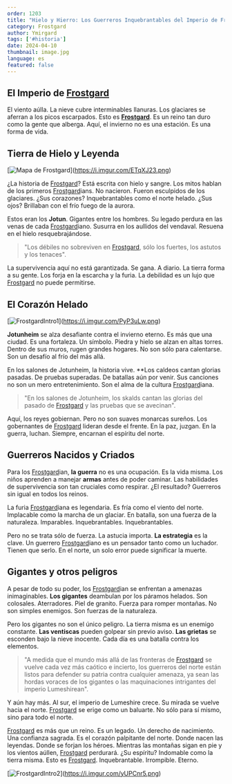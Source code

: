 ```yaml
---
order: 1203
title: "Hielo y Hierro: Los Guerreros Inquebrantables del Imperio de Frostgard"
category: Frostgard
author: Ymirgard
tags: ['#historia']
date: 2024-04-10
thumbnail: image.jpg
language: es
featured: false
---
```


## El Imperio de [Frostgard](https://www.drusniel.com/hielo-y-hierro-los-guerreros-inquebrantables-del-imperio-de-frostgard/)

El viento aúlla. La nieve cubre interminables llanuras. Los glaciares se aferran a los picos escarpados. Esto es **[Frostgard](https://www.drusniel.com/hielo-y-hierro-los-guerreros-inquebrantables-del-imperio-de-frostgard/)**. Es un reino tan duro como la gente que alberga. Aquí, el invierno no es una estación. Es una forma de vida.

## Tierra de Hielo y Leyenda

[![Mapa de [Frostgard](https://www.drusniel.com/hielo-y-hierro-los-guerreros-inquebrantables-del-imperio-de-frostgard/)](https://i.imgur.com/ETqXJ23.png)](https://i.imgur.com/ETqXJ23.png)

¿La historia de [Frostgard](https://www.drusniel.com/hielo-y-hierro-los-guerreros-inquebrantables-del-imperio-de-frostgard/)? Está escrita con hielo y sangre. Los mitos hablan de los primeros [Frostgard](https://www.drusniel.com/hielo-y-hierro-los-guerreros-inquebrantables-del-imperio-de-frostgard/)ians. No nacieron. Fueron esculpidos de los glaciares. ¿Sus corazones? Inquebrantables como el norte helado. ¿Sus ojos? Brillaban con el frío fuego de la aurora.

Estos eran los **Jotun**. Gigantes entre los hombres. Su legado perdura en las venas de cada [Frostgard](https://www.drusniel.com/hielo-y-hierro-los-guerreros-inquebrantables-del-imperio-de-frostgard/)iano. Susurra en los aullidos del vendaval. Resuena en el hielo resquebrajándose.

> "Los débiles no sobreviven en [Frostgard](https://www.drusniel.com/hielo-y-hierro-los-guerreros-inquebrantables-del-imperio-de-frostgard/), sólo los fuertes, los astutos y los tenaces".

La supervivencia aquí no está garantizada. Se gana. A diario. La tierra forma a su gente. Los forja en la escarcha y la furia. La debilidad es un lujo que [Frostgard](https://www.drusniel.com/hielo-y-hierro-los-guerreros-inquebrantables-del-imperio-de-frostgard/) no puede permitirse.

## El Corazón Helado

[![[Frostgard](https://www.drusniel.com/hielo-y-hierro-los-guerreros-inquebrantables-del-imperio-de-frostgard/)Intro1](https://i.imgur.com/PyP3uLw.png)](https://i.imgur.com/PyP3uLw.png)

**Jotunheim** se alza desafiante contra el invierno eterno. Es más que una ciudad. Es una fortaleza. Un símbolo. Piedra y hielo se alzan en altas torres. Dentro de sus muros, rugen grandes hogares. No son sólo para calentarse. Son un desafío al frío del más allá.

En los salones de Jotunheim, la historia vive. **Los caldeos cantan glorias pasadas. De pruebas superadas. De batallas aún por venir. Sus canciones no son un mero entretenimiento. Son el alma de la cultura [Frostgard](https://www.drusniel.com/hielo-y-hierro-los-guerreros-inquebrantables-del-imperio-de-frostgard/)iana.

> "En los salones de Jotunheim, los skalds cantan las glorias del pasado de [Frostgard](https://www.drusniel.com/hielo-y-hierro-los-guerreros-inquebrantables-del-imperio-de-frostgard/) y las pruebas que se avecinan".

Aquí, los reyes gobiernan. Pero no son suaves monarcas sureños. Los gobernantes de [Frostgard](https://www.drusniel.com/hielo-y-hierro-los-guerreros-inquebrantables-del-imperio-de-frostgard/) lideran desde el frente. En la paz, juzgan. En la guerra, luchan. Siempre, encarnan el espíritu del norte.

## Guerreros Nacidos y Criados

Para los [Frostgard](https://www.drusniel.com/hielo-y-hierro-los-guerreros-inquebrantables-del-imperio-de-frostgard/)ian, **la guerra** no es una ocupación. Es la vida misma. Los niños aprenden a manejar **armas** antes de poder caminar. Las habilidades de supervivencia son tan cruciales como respirar. ¿El resultado? Guerreros sin igual en todos los reinos.

La furia [Frostgard](https://www.drusniel.com/hielo-y-hierro-los-guerreros-inquebrantables-del-imperio-de-frostgard/)iana es legendaria. Es fría como el viento del norte. Implacable como la marcha de un glaciar. En batalla, son una fuerza de la naturaleza. Imparables. Inquebrantables. Inquebrantables.

Pero no se trata sólo de fuerza. La astucia importa. **La estrategia** es la clave. Un guerrero [Frostgard](https://www.drusniel.com/hielo-y-hierro-los-guerreros-inquebrantables-del-imperio-de-frostgard/)iano es un pensador tanto como un luchador. Tienen que serlo. En el norte, un solo error puede significar la muerte.

## Gigantes y otros peligros

A pesar de todo su poder, los [Frostgard](https://www.drusniel.com/hielo-y-hierro-los-guerreros-inquebrantables-del-imperio-de-frostgard/)ian se enfrentan a amenazas inimaginables. **Los gigantes** deambulan por los páramos helados. Son colosales. Aterradores. Piel de granito. Fuerza para romper montañas. No son simples enemigos. Son fuerzas de la naturaleza.

Pero los gigantes no son el único peligro. La tierra misma es un enemigo constante. **Las ventiscas** pueden golpear sin previo aviso. **Las grietas** se esconden bajo la nieve inocente. Cada día es una batalla contra los elementos.

> "A medida que el mundo más allá de las fronteras de [Frostgard](https://www.drusniel.com/hielo-y-hierro-los-guerreros-inquebrantables-del-imperio-de-frostgard/) se vuelve cada vez más caótico e incierto, los guerreros del norte están listos para defender su patria contra cualquier amenaza, ya sean las hordas voraces de los gigantes o las maquinaciones intrigantes del imperio Lumeshirean".

Y aún hay más. Al sur, el imperio de Lumeshire crece. Su mirada se vuelve hacia el norte. [Frostgard](https://www.drusniel.com/hielo-y-hierro-los-guerreros-inquebrantables-del-imperio-de-frostgard/) se erige como un baluarte. No sólo para sí mismo, sino para todo el norte.

[Frostgard](https://www.drusniel.com/hielo-y-hierro-los-guerreros-inquebrantables-del-imperio-de-frostgard/) es más que un reino. Es un legado. Un derecho de nacimiento. Una confianza sagrada. Es el corazón palpitante del norte. Donde nacen las leyendas. Donde se forjan los héroes. Mientras las montañas sigan en pie y los vientos aúllen, [Frostgard](https://www.drusniel.com/hielo-y-hierro-los-guerreros-inquebrantables-del-imperio-de-frostgard/) perdurará. ¿Su espíritu? Indomable como la tierra misma. Esto es [Frostgard](https://www.drusniel.com/hielo-y-hierro-los-guerreros-inquebrantables-del-imperio-de-frostgard/). Inquebrantable. Irrompible. Eterno.

[![[Frostgard](https://www.drusniel.com/hielo-y-hierro-los-guerreros-inquebrantables-del-imperio-de-frostgard/)Intro2](https://i.imgur.com/yUPCnr5.png)](https://i.imgur.com/yUPCnr5.png)
